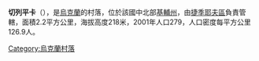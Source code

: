 {{coord|49|24|32|N|29|50|10|E|scale:30000|display=title}}

'''切列平卡'''（{{lang-uk|Черепинка}}），是[[烏克蘭|烏克蘭]]的村落，位於該國中北部[[基輔州|基輔州]]，由[[捷季耶夫區|捷季耶夫區]]負責管轄，面積2.2平方公里，海拔高度218米，2001年人口279，人口密度每平方公里126.9人。

{{Ukraine-geo-stub}}
[[Category:烏克蘭村落|Category:烏克蘭村落]]